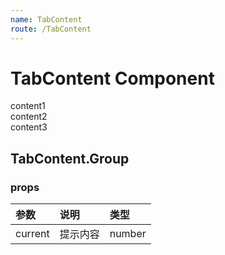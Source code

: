 ```yaml
---
name: TabContent
route: /TabContent
---
```



# TabContent Component

<Playground>
  <TabContent.Group current={1}>
      <TabContent.Self><div className='am-card am-align-center'>content1</div></TabContent.Self>
      <TabContent.Self><div className='am-card am-align-center'>content2</div></TabContent.Self>
      <TabContent.Self><div className='am-card am-align-center'>content3</div></TabContent.Self>
  </TabContent.Group>
</Playground>

## TabContent.Group

### props
|  参数   |   说明   |  类型  |
| :------ | :------- | :----- |
| current | 提示内容 | number |
